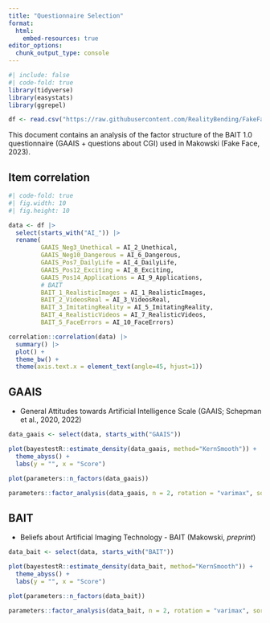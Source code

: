 ```yaml
---
title: "Questionnaire Selection"
format:
  html:
    embed-resources: true
editor_options: 
  chunk_output_type: console
---
```




```r
#| include: false
#| code-fold: true
library(tidyverse)
library(easystats)
library(ggrepel)

df <- read.csv("https://raw.githubusercontent.com/RealityBending/FakeFace/main/data/data.csv")
```

This document contains an analysis of the factor structure of the BAIT 1.0 questionnaire (GAAIS + questions about CGI) used in Makowski (Fake Face, 2023).

## Item correlation

```r
#| code-fold: true
#| fig.width: 10
#| fig.height: 10

data <- df |> 
  select(starts_with("AI_")) |> 
  rename(
         GAAIS_Neg3_Unethical = AI_2_Unethical,
         GAAIS_Neg10_Dangerous = AI_6_Dangerous,
         GAAIS_Pos7_DailyLife = AI_4_DailyLife,
         GAAIS_Pos12_Exciting = AI_8_Exciting,
         GAAIS_Pos14_Applications = AI_9_Applications,
         # BAIT
         BAIT_1_RealisticImages = AI_1_RealisticImages,
         BAIT_2_VideosReal = AI_3_VideosReal,
         BAIT_3_ImitatingReality = AI_5_ImitatingReality,
         BAIT_4_RealisticVideos = AI_7_RealisticVideos,
         BAIT_5_FaceErrors = AI_10_FaceErrors)

correlation::correlation(data) |> 
  summary() |> 
  plot() +
  theme_bw() +
  theme(axis.text.x = element_text(angle=45, hjust=1)) 
```

## GAAIS

- General Attitudes towards Artificial Intelligence Scale (GAAIS; Schepman et al., 2020, 2022)

```r
data_gaais <- select(data, starts_with("GAAIS"))

plot(bayestestR::estimate_density(data_gaais, method="KernSmooth")) + 
  theme_abyss() + 
  labs(y = "", x = "Score")

plot(parameters::n_factors(data_gaais))

parameters::factor_analysis(data_gaais, n = 2, rotation = "varimax", sort=TRUE)
```


## BAIT

- Beliefs about Artificial Imaging Technology - BAIT (Makowski, *preprint*)

```r
data_bait <- select(data, starts_with("BAIT"))

plot(bayestestR::estimate_density(data_bait, method="KernSmooth")) + 
  theme_abyss() + 
  labs(y = "", x = "Score")

plot(parameters::n_factors(data_bait))

parameters::factor_analysis(data_bait, n = 2, rotation = "varimax", sort=TRUE)
```

